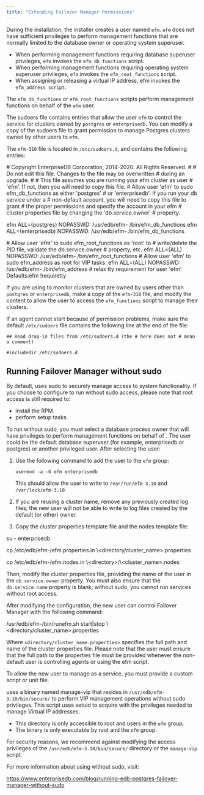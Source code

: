 ```yaml
---
title: "Extending Failover Manager Permissions"
---
```


<div id="extending_efm_permissions" class="registered_link"></div>

During the installation, the installer creates a user named `efm`. `efm` does not have sufficient privileges to perform management functions that are normally limited to the database owner or operating system superuser.

-   When performing management functions requiring database superuser privileges, `efm` invokes the `efm_db_functions` script.
-   When performing management functions requiring operating system superuser privileges, `efm` invokes the `efm_root_functions` script.
-   When assigning or releasing a virtual IP address, efm invokes the `efm_address script`.

The `efm_db_functions` or `efm_root_functions` scripts perform management functions on behalf of the `efm` user.

The sudoers file contains entries that allow the user `efm` to control the service for clusters owned by `postgres` or `enterprisedb`. You can modify a copy of the sudoers file to grant permission to manage Postgres clusters owned by other users to `efm`.

The `efm-310` file is located in `/etc/sudoers.d`, and contains the following entries:

<div class="parsed-literal">

\# Copyright EnterpriseDB Corporation, 2014-2020. All Rights Reserved. # # Do not edit this file. Changes to the file may be overwritten # during an upgrade. # # This file assumes you are running your efm cluster as user # 'efm'. If not, then you will need to copy this file. # Allow user 'efm' to sudo efm_db_functions as either 'postgres' # or 'enterprisedb'. If you run your db service under a # non-default account, you will need to copy this file to grant # the proper permissions and specify the account in your efm # cluster properties file by changing the 'db.service.owner' # property.

efm ALL=(postgres) NOPASSWD: /usr/edb/efm- /bin/efm_db_functions efm ALL=(enterprisedb) NOPASSWD: /usr/edb/efm- /bin/efm_db_functions

\# Allow user 'efm' to sudo efm_root_functions as 'root' to # write/delete the PID file, validate the db.service.owner # property, etc. efm ALL=(ALL) NOPASSWD: /usr/edb/efm- /bin/efm_root_functions # Allow user 'efm' to sudo efm_address as root for VIP tasks. efm ALL=(ALL) NOPASSWD: /usr/edb/efm- /bin/efm_address # relax tty requirement for user 'efm' Defaults:efm !requiretty

</div>

If you are using to monitor clusters that are owned by users other than `postgres` or `enterprisedb`, make a copy of the `efm-310` file, and modify the content to allow the user to access the `efm_functions` script to manage their clusters.

If an agent cannot start because of permission problems, make sure the default `/etc/sudoers` file contains the following line at the end of the file:

`## Read drop-in files from /etc/sudoers.d (the # here does not # mean a comment)`

`#includedir /etc/sudoers.d`

<div id="running_efm_without_sudo" class="registered_link"></div>

## Running Failover Manager without sudo

By default, uses sudo to securely manage access to system functionality. If you choose to configure to run without sudo access, please note that root access is still required to:

-   install the RPM.
-   perform setup tasks.

To run without sudo, you must select a database process owner that will have privileges to perform management functions on behalf of . The user could be the default database superuser (for example, enterprisedb or postgres) or another privileged user. After selecting the user:

1.  Use the following command to add the user to the `efm` group:

    `usermod -a -G efm enterprisedb`

    This should allow the user to write to `/var/run/efm-3.10` and `/var/lock/efm-3.10`.

2.  If you are reusing a cluster name, remove any previously created log files; the new user will not be able to write to log files created by the default (or other) owner.

3.  Copy the cluster properties template file and the nodes template file:

<div class="parsed-literal">

su - enterprisedb

cp /etc/edb/efm-/efm.properties.in \\&lt;directory/cluster_name>.properties

cp /etc/edb/efm-/efm.nodes.in \\&lt;directory>/\\&lt;cluster_name>.nodes

Then, modify the cluster properties file, providing the name of the user in the `db.service.owner` property. You must also ensure that the `db.service.name` property is blank; without sudo, you cannot run services without root access.

</div>

After modifying the configuration, the new user can control Failover Manager with the following command:

<div class="parsed-literal">

/usr/edb/efm-/bin/runefm.sh start|stop \\&lt;directory/cluster_name>.properties

</div>

Where `<directory/cluster_name.properties>` specifies the full path and name of the cluster properties file. Please note that the user must ensure that the full path to the properties file must be provided whenever the non-default user is controlling agents or using the efm script.

To allow the new user to manage as a service, you must provide a custom script or unit file.

uses a binary named manage-vip that resides in `/usr/edb/efm-3.10/bin/secure/` to perform VIP management operations without sudo privileges. This script uses setuid to acquire with the privileges needed to manage Virtual IP addresses.

-   This directory is only accessible to root and users in the `efm` group.
-   The binary is only executable by root and the `efm` group.

For security reasons, we recommend against modifying the access privileges of the `/usr/edb/efm-3.10/bin/secure/` directory or the `manage-vip` script.

For more information about using without sudo, visit:

<https://www.enterprisedb.com/blog/running-edb-postgres-failover-manager-without-sudo>
